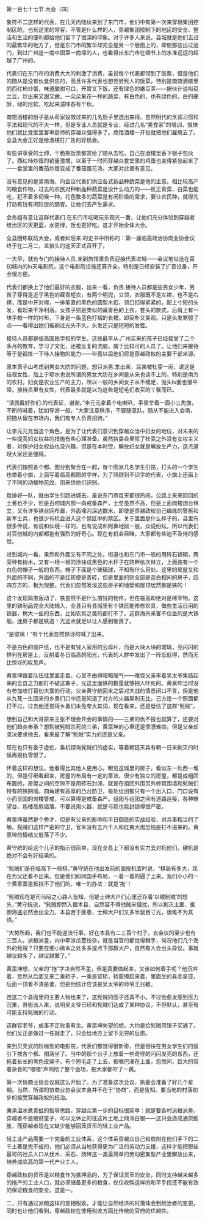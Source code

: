 

第一百七十七节 大会（四）

象符不二这样的代表，在几天内陆续来到了东门市，他们中有第一次来穿越集团控制区的，也有这里的常客，不管是什么样的人，穿越集团控制下的地区的安全、整洁和生活的便利都给他们留下了很深的印象。对于许多人来说，县城就是他们去过的最繁华的地方了，但是东门市的繁华却完全是另一个层面上的，即使那些出过远门，到过广州这一南中国第一商埠的人，也看得出东门市在细节上的水准远远的超越了广州的。

代表们在东门市的消费大大的刺激了消费，虽说每个代表都领到了饭票，但是他们的随从是没有伙食供应的，而且许多代表也想尝尝髡人的饭菜，特别是商馆酒楼里的西红柿炒蛋，味道酸甜可口，开胃又下饭。还有绿色的嫩豆荚――据伙计说叫荷兰豆，炒出来又甜又嫩。一朵朵象花一样的蔬菜，有白色的，也有绿色的，白的硬酥，绿的烂软，吃起来滋味各有千秋。

商馆酒楼的厨子是从苟家投效过来的几名厨子里选出来得。虽然明代的烹调习惯和手法和现代的不大一样，但是专业人员就是专业，经过几名“美食家”的培训，很快他们就比食堂里客串厨师的穿越众强得多了。商馆酒楼一开张就把他们雇用去了。全县大会正好是给酒楼打广告的好机会。

有些讲享受的士绅，干脆把饭票都赏给了随从去吃，自己在酒楼里丢下银子包伙了。西红柿炒蛋的销量激增，以至于一时间穿越众食堂里的鸡蛋也变得紧张起来了――食堂里的番茄炒蛋变成了番茄蛋花汤，大家对此很有意见。

没有意见的是吴南海，向会议代表们供应各式新品种蔬菜是他的主意。相比较高产的粮食作物，过去的农民对种新品种蔬菜是没什么动力的――反正青菜、白菜也能吃，犯不着多伺候一种，花色繁多的蔬菜是有闲阶级的需求，要让农民种，就得先打动有钱有闲阶层的肠胃。让他们去产生需求。

会务组有意让这群代表们.在东门市吃喝玩乐观光一番，让他们充分体验到穿越者统治区的天更蓝，水更绿，饭也更好吃。这才开始全体大会。

全县团练联防大会，或者如后来.的史书中所称的：第一届临高政治协商业协会议终于在二月二，龙抬头的这天正式召开了。

一大早，就有专门的接待人员.来到旅馆里负责迎接代表进城――会议地址选在百仞城内的lu天电影院，这个电影院设施还算齐全，特别是已经安装了扩音设备，开会很方便。

代表们都换上了他们最好的衣服，出来一看，负责.接待人员都是些男女少年，男孩子穿得是近乎黑色的藏青短衣，有两个明兜，立领，衣服既不是左襟，也不是右襟，而是中开对襟，一排笔直的黑色的圆型木扣，领口扣得紧紧的。配上寸短的头发，看起来干净利落。女孩子则是类似的藏青色的上衣，套头的款式，后肩上有一块手帕一样的衬布，下身是一条蓝色打褶的长裙。即简朴又美观。只是头发寒颤了点――看得出她们被剃过光头不久，头发还只是短短的发茬。

接待人员都是临高国民学校的学生，这些最早从.广州买来的孩子已经接受了二个多月的教育，学习了文化，还被反复的洗脑，属于比较可的人员了。让他们来接待等于是锻炼一下待人接物的能力――毕竟以后他们将是穿越政权的主要干部来源。

原本萧子山考虑到男女大防的问题，想只派男.生出来，后来被杜雯一闹，说这是歧视女性，加上于鄂水也说所谓的男女大防在乡间是从来也谈不上的，特别是南方的农村。妇女是农业生产的主力，所以一般的乡间女子从不缠足，抛头lu面也很平常。接待员里有女性，代表最多就是以为这些是短毛们收买的丫鬟而已。

“请佩戴好你们.的代表证，谢谢。”李元元拿着个电喇叭，手里举着一面小三角旗，不断的喊着，犹如导游一般，“大家注意秩序，不要随意队。随从不能进入会场，把随从留在市场内，我们有专人负责招待。”

让李元元充当这个角色，是为了让代表们意识到穿越众当中妇女的地位，对未来的一些提高妇女权益的措施有些心理准备。虽然执委会里除了杜雯之外没有女权主义者，对保护妇女权益也没兴趣，但是在本时空，解放妇女就是解放生产力，这点道理大家还是懂得。

代表们按照各个都、图分别聚合在一起，每个图派几名学生引路，打头的一个学生也举着小旗，上面写着临高都图的字样，为了照顾到不识字的代表，小旗上还画上了不同的动植物花纹，用来供他们识别。

每排好一队，就由学生引路进城去。虽说东门市每天都很热闹，公路上来来回回的土著也不少，但是百仞城内部一向戒备森严，土垒虽然不高，但是上面岗楼炮台林立，又有许多铁丝网布置，外面壕沟深达数米，即使是穿越政权自己编练的警察和新军士兵，也很少有机会进入这个禁区中的禁区。关于里面是什么样子的，县里有很多传说，有说和仙境一样的，也有说成和阿鼻地狱一般，众说纷纭，所以代表们对百仞城的内部都抱有强烈的好奇心。现在有机会目睹，大家都有些迫不及待的感觉。

进到城内一看，果然和外面又有不同之处，街道也和东门市一般的用砖石铺砌，两旁种有树木，又有一根一根的涂抹成黑色的木杆子在路畔依次林立，上面装有一个白色的帽子一般的东西，帽子下面是个玻璃球，不知有什么用处。这里的房屋又和外面的不同，外面的不是红砖便是青砖，但是里面的则全部是蓝白相间的房子，四四方方的，极为规整。代表们忽然发现这些房子的墙壁和屋顶居然都是铁的！

这个发现简直轰动了，铁虽然不是什么值钱的物件，但在临高却绝对是稀罕物。这里的铁制品完全大陆输入，全县只有县城里有个铁匠能修修农具，做些生活日用的铁器，稍大一些的东西，比如农具之类的都打不了。这群海外来客不仅坐的是大铁船，连房子都是铁造！光这点就足以让人感到敬畏了。

“是玻璃！”有个代表忽然惊讶的喊了出来。

不是白色的窗户纸，也不是有钱人家用的云母片，而是大块大块的玻璃，亮闪闪的排列在房屋上，反射着冬日临高的阳光，代表的人群中发出了一阵低低得，然而无比惊讶的叹息声。

黄禀坤跟着队伍往里面走着，心里不由得暗暗服气――难怪父亲率着吴太爷集结起来的全县之力都打不破这寨子，光这里面铁的数量就够把人吓死的。黄禀坤当时没有参加攻打百仞大寨的行动，父亲黄守统回来之后对大战的情景闭口不言，但是他从九死一生回来的乡勇们口中还是知道了对方的火器犀利无比，己方连一个照面都打不过。过去他还觉得乡勇们未免夸大其词，现在看来，还是低估了这群“髡贼”。

想到自己和大哥原来主张不理会开会的事情的――三弟的仇不报也就算了，还要对他们趋炎奉承？想到被髡贼杀死的三弟，黄禀坤的心里还是愤懑难抑，但是父亲却坚决要求他去，看来最了解“髡贼”实力的还是父亲。

现在也只有委于虚蛇，乘机探询髡贼们的虚实，等着朝廷天兵有朝一日来剿灭的时侯再报仇雪恨了。

怀着这样的想法，他看得比其他人更用心。眼见这城里的房子，看似东一处西一堆的，但是仔细看起来，房屋的布局有一定的章法，很少有独立的房屋，都是成组团布置的，房屋之间的空隙不是用砖石封闭，就是在组团外围另外修筑围墙和髡贼们特有的铁网墙。四角建有高厚的凸台防卫，每处组团都只有一个出入口，门口设有小而坚固的岗楼警戒，可以算得是戒备森严。组团与组团之间有道路连接，各种瞭望台、炮楼高低错落，不要说用火器，就是弓箭也能封锁得很严密。

黄禀坤虽然是个秀才，但是有父亲的影响和平日御匪的实战经验，对兵事相当的了解。髡贼们这样严密的守卫，官军没有五六千人和红夷大炮恐怕是打不进来的。黄禀坤的情绪又低落了不少。

黄守统的给这个儿子的指示很简单，现在全县上下都没有实力去对抗他们，硬抗是绝对不会有好结果的。

“髡贼们是在临高下一局棋。”黄守统在他出发前的面授机宜时说，“棋局有多大，现在为父还看不出来。但是他们如同国手布局，一着一着的逼了上来。我们小小的一个黄家寨是抵挡不了他们的，唯一的办法：就是‘拖’！

“髡贼现在是司马昭之心路人皆知，但是士绅大户们心里还存着‘以贼制贼’的想头，”黄守统说，“髡贼即然入据本县，自然容不得他贼来侵扰，所以剿灭土匪、抵御海盗必然会出全力，本县苦于匪患，士绅大户们又多半鼠目寸光，很难不为其诱。”

“大势所趋，我们也不能逆流行事，好在本县有二三百个村子，去会议的至少也有三百人。派粮派差，内中牵涉瓜蔓纷杂，就是当官的都觉得棘手，何况他们几个海外的髡贼？只要在细小微末之处多多提点下那群大户，自然有人会出头异议。事就越议越多了，越议越繁了。”

黄禀坤想，父亲的“拖”字决自然不差，但是真要做起来，又该如何着手呢？他沉吟着，忽然从后面又来二乘轿子，一乘是官轿，轿窗撩起来着，里面坐的县丞吴亚，后面一顶看不清是谁，但是他估计应该是吴太爷的师爷王兆敏。

连这二个县衙里的主要人物也来了，这髡贼的面子还真不小。不过他愈发感到压力沉重，县衙派人来，说明吴太爷已经和髡贼们达成了某种协议，不但默认，甚至有可能支持髡贼的行动。

这群官老爷，成事不足败事有余。黄禀坤失望的想。大约是给髡贼用银子买通了。他们反正是做过一任就走了，只会给地方上留下无穷的后患。

来到贝壳式的阶梯型的电影院，代表们都觉得很新奇，但是很快在男女学生们的指引下按各个都、图落坐了。当中的那个台子上放着一些奇怪的闪闪发亮的东西，还拖着长长的黑色皮绳子。有个短毛走了上去，把嘴巴凑在上面，忽然间，巨大的带着杂音的“喂喂”声响彻了整个会场，把大家都吓了一跳。

第一次协商业协会议就这么开始了。为了准备这次会议，执委会准备了好几个星期。当然，所谓的协商业协会议本身并不在于“协商”，而是告知。要当地的村落初步的接受穿越政权的统治。

秉承温水煮青蛙的指导思路，穿越众第一步的目标很简单：就是要各村派粮派差。穿越者不是散财童子，可以无休止的往这片土地上倾泻白银――这只会造成通货膨胀，而穿越者现在又缺少能够回笼货币的轻工业产品。

轻工业产品需要一个完备的工业体系，这个体系穿越众自己和依附在他们手下的二千土著是完不成的，他们必须从当地获得更为广泛的劳动力支援，这样才能把那些最可的社员人口从伐木、采石、烧砖这一类最简单的劳动密集型产业里解放出来，培养成临高的第一代产业工人。

穿越政权的货币是以粮食作为抵押品的，为了保证货币的安全，同时支持越来越多的拖产的工业人口，就必须储备更多的粮食，仅仅收购这样的和平手段还不能有效的保证粮食的安全。这是一。

二，只有通过派粮这样的变相税收，才能让自然经济的村落体会到统治者的变更。同时也让他们看到，穿越政权在使用税收方面比传统的官府的优越性。

